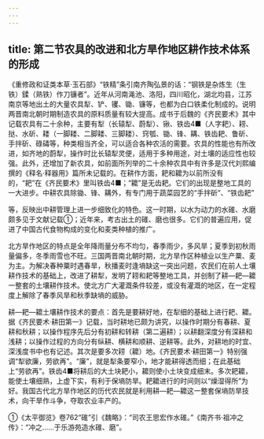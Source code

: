 ```yaml
---
---
---
```

title: 第二节农具的改进和北方旱作地区耕作技术体系的形成
---



《重修政和证类本草·玉石部》“铁精”条引南齐陶弘景的话：“钢铁是杂炼生（生铁）鍒（熟铁）作刀镰者”。近年从河南渑池、洛阳，四川昭化，湖北均县，江苏南京等地出土的大量农具犁、铲、䦆、锄、镰等，也都为白口铁柔化制成的。说明两晋南北朝时期制造农具的原料质量有较大提高。成书于后魏的《齐民要术》其中记载农具有二十余种，主要有犁（长辕犁、蔚犁）、锹、铁齿4■（人字耙）、耢、挞、水斫、耧（一脚耧、二脚耧、三脚耧）、窍瓠、锄、锋、耩、铁齿耙、鲁斫、手拌斫、碌碡等，种类相当齐全，可以适合各种农活的需要。农具的性能也有所改进，如齐地的蔚犁，操作时比长辕犁灵便，适用于多种用途，对土壤的适应性也较强。此外，还增加了新农具，如前面所列举的二十余种农具中有许多是汉代刘熙编撰的《释名·释器用》篇所未记载的。在耕作方面，耙和耱为以前所没有的，“耙”在《齐民要术》里叫铁齿4■；“耱”是无齿耙。它们的出现是整地工具的一大进步。中耕农具除锄、锋、耩外，有专门用于蔬菜园艺的“手拌斫”、“铁齿耙”

等，反映出中耕管理上进一步细致化的特色。这一时期，以水为动力的水碓、水磨颇多见于文献记载①；近年来，考古出土的碓、磨也很多。它们的普遍应用，促进了中国古代食物构成的变化和麦类种植的推广。

北方旱作地区的特点是全年降雨量分布不均匀，春季雨少，多风旱；夏季到初秋雨量偏多，冬季雨雪也不旺。三国两晋南北朝时期，北方旱作区种植业以生产粟、麦为主。为解决春种粟时遇春旱，秋播麦时逢墒缺这一突出问题，农民们在前人土壤耕作技术的基础上，改进了耕犁，发明了耢和耙等整地工具，并创制了耕—耙—耱一整套的土壤耕作技术。使北方广大灌溉条件较差，或没有灌溉的地区，在一定程度上解除了春季风旱和秋季缺墒的威胁。

耕—耙—耱土壤耕作技术的要点：首先是要耕好地，在犁细的基础上进行耙、耱。据《齐民要术·耕田第一》记载，当时耕地已颇为讲究，以操作时期分有春耕、夏耕和秋耕；以操作程序先后分有初耕和转耕（第二遍耕）；以耕翻深度分有深耕和浅耕；以操作过程的方向分有纵耕、横耕和顺耕、逆耕等。此外，对耕地的时宜、深浅度书中也有记述。其次是要多次耢（耱）地。《齐民要术·耕田第一》特别强调“犁欲廉，劳欲再”。“廉”，就是犁条要窄小，地才能耕得透而细；在此基础上“劳欲再”。铁齿4■将耕后的大土块耙小，耱则使小土块变成细末。多次耙耱，能使土壤细熟，上虚下实，有利于保墒防旱。耙耱进行的时间则以“燥湿得所”为好。我国古代北方旱作地区的历代农民就是利用耕—耙—耱这一整套保墒防旱技术，向干旱作斗争，夺取农业丰产的。

①《太平御览》卷762“碓”引《魏略》：“司农王思宏作水碓。”《南齐书·祖冲之传》：“冲之……于乐游苑造水碓、磨”。